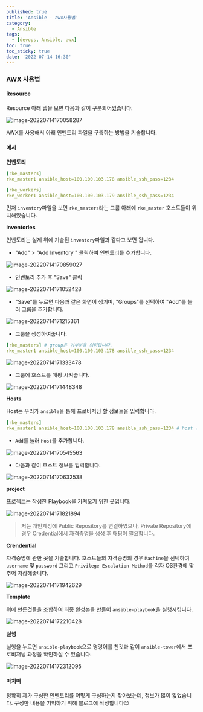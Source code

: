 ```yaml
---
published: true
title: 'Ansible - awx사용법'
category:
  - Ansible
tags:
  - [devops, Ansible, awx]
toc: true
toc_sticky: true
date: '2022-07-14 16:30'
---
```


### AWX 사용법

#### Resource

Resource 아래 탭을 보면 다음과 같이 구분되어있습니다.

![image-20220714170058287](../../../assets/images/posts/2022-07-14-post-install-ansible4/image-20220714170058287.png)

AWX를 사용해서 아래 인벤토리 파일을 구축하는 방법을 기술합니다.

#### 예시

**인벤토리**

```yaml
[rke_masters]
rke_master1 ansible_host=100.100.103.178 ansible_ssh_pass=1234

[rke_workers]
rke_worker1 ansible_host=100.100.103.179 ansible_ssh_pass=1234
```

먼저 `inventory`파일을 보면 `rke_masters`라는 그룹 아래에 `rke_master` 호스트들이 위치해있습니다.

**inventories**

인벤토리는 실제 위에 기술된 `inventory`파일과 같다고 보면 됩니다.

- "Add" > "Add Inventory " 클릭하여 인벤토리를 추가합니다.

![image-20220714170859027](../../../assets/images/posts/2022-07-14-post-install-ansible4/image-20220714170859027.png)

- 인벤토리 추가 후 "Save" 클릭

![image-20220714171052428](../../../assets/images/posts/2022-07-14-post-install-ansible4/image-20220714171052428.png)

- "Save"를 누르면 다음과 같은 화면이 생기며, "Groups"를 선택하여 "Add"를 눌러 그룹을 추가합니다.

![image-20220714171215361](../../../assets/images/posts/2022-07-14-post-install-ansible4/image-20220714171215361.png)

- 그룹을 생성하여줍니다.

```yaml
[rke_masters] # group은 이부분을 의미합니다.
rke_master1 ansible_host=100.100.103.178 ansible_ssh_pass=1234
```

![image-20220714171333478](../../../assets/images/posts/2022-07-14-post-install-ansible4/image-20220714171333478.png)

- 그룹에 호스트를 매핑 시켜줍니다.

![image-20220714171448348](../../../assets/images/posts/2022-07-14-post-install-ansible4/image-20220714171448348.png)

**Hosts**

Host는 우리가 `ansible`을 통해 프로비저닝 할 정보들을 입력합니다.

```yaml
[rke_masters]
rke_master1 ansible_host=100.100.103.178 ansible_ssh_pass=1234 # host 정보
```

- `Add`를 눌러 `Host`를 추가합니다.

![image-20220714170545563](../../../assets/images/posts/2022-07-14-post-install-ansible4/image-20220714170545563.png)

- 다음과 같이 호스트 정보를 입력합니다.

![image-20220714170632538](../../../assets/images/posts/2022-07-14-post-install-ansible4/image-20220714170632538.png)

**project**

프로젝트는 작성한 Playbook을 가져오기 위한 곳입니다.

![image-20220714171821894](../../../assets/images/posts/2022-07-14-post-install-ansible4/image-20220714171821894.png)

> 저는 개인계정에 Public Repository를 연결하였으나, Private Repository에 경우 Credential에서 자격증명을 생성 후 매핑이 필요합니다.

**Crendential**

자격증명에 관한 곳을 기술합니다. 호스트들의 자격증명의 경우 `Machine`을 선택하여 `username` 및 `password` 그리고 `Privilege Escalation Method`를 각자 OS환경에 맞추어 저장해줍니다.

![image-20220714171942629](../../../assets/images/posts/2022-07-14-post-install-ansible4/image-20220714171942629.png)

**Template**

위에 만든것들을 조합하여 최종 완성본을 만들어 `ansible-playbook`을 실행시킵니다.

![image-20220714172210428](../../../assets/images/posts/2022-07-14-post-install-ansible4/image-20220714172210428.png)

**실행**

실행을 누르면 `ansible-playbook`으로 명령어를 친것과 같이 `ansible-tower`에서 프로비저닝 과정을 확인하실 수 있습니다.

![image-20220714172312095](../../../assets/images/posts/2022-07-14-post-install-ansible4/image-20220714172312095.png)

#### 마치며

정확히 제가 구성한 인벤토리를 어떻게 구성하는지 찾아보는데, 정보가 많이 없었습니다. 구성한 내용을 기억하기 위해 블로그에 작성합니다😊
